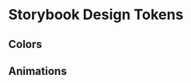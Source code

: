 
<Meta title="Introduction" />

# Storybook Design Tokens

## Colors

<DesignTokenDocBlock categoryName="Colors" maxHeight={600} viewType="card" />

## Animations

<DesignTokenDocBlock
  categoryName="Animations"
  showSearch={false}
  viewType="table"
/>
